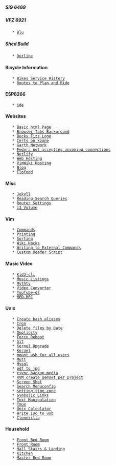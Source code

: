 ===== SIG 6469 =====

===== VFZ 6921 =====
	* [[Blu]]

===== Shed Build =====
	* [[Outline]]

==== Bicycle Information ====
	* [[Bikes Service History]]
	* [[Routes to Plan and Ride]]

==== ESP8266 ====
	* [[ide]]

==== Websites ====
	* [[Basic html Page]]
	* [[Browser Tabs Background]]
	* [[Bucks Fizz Logo]]
	* [[Certs on kzone]]
	* [[Garth Network]]
	* [[Fedora not accepting incoming connections]]
    * [[Netlify]]
    * [[Web Hosting]]
    * [[VimWiki Hosting]]
    * [[Blog]]
    * [[Flofood]]

==== Misc ====
	* [[Jekyll]]
	* [[Reading Search Queries]]
	* [[Router Settings]]
	* [[i3 Volume]]

==== Vim ====
	* [[Commands]]
	* [[Printing]]
	* [[Sorting]]
	* [[Wiki Hacks]]
	* [[Writing to External Commands]]
	* [[Custom Header Script]]

==== Music Video ====
	* [[Kid3-cli]]
	* [[Music Listings]]
	* [[Mythtv]]
	* [[Video Converter]]
	* [[YouTube-dl]]
	* [[MPD-MPC]]

==== Unix ====
	* [[Create bash aliases]]
	* [[Cron]]
	* [[Delete files by Date]]
	* [[Duplicity]]
	* [[Force Reboot]]
	* [[Git]]
	* [[Kernel Upgrade]]
	* [[Kernel]]
	* [[mount usb for all users]]
	* [[Mutt]]
	* [[Mysql]]
	* [[pdf to jpg]]
	* [[rsync backup media]]
	* [[RVM create gemset per project]]
	* [[Screen Shot]]
	* [[Search Menuconfig]]
	* [[setting time zone]]
	* [[Symbolic Links]]
    * [[Text Manipulation]]
	* [[Tmux]]
	* [[Unix Calculator]]
	* [[Write iso to usb]]
	* [[Clonezilla]]

==== Household ====
	* [[Front Bed Room]]
	* [[Front Room]]
	* [[Hall Stairs & Landing]]
	* [[Kitchen]]
	* [[Master Bed Room]]
